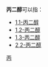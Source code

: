 '''丙二醇'''可以指：
*[[1,1-丙二醇|1,1-丙二醇]]
*[[1,2-丙二醇|1,2-丙二醇]]
*[[1,3-丙二醇|1,3-丙二醇]]
*[[2,2-丙二醇|2,2-丙二醇]]
{{Disambiguation|cat=化學消歧義}}

[[Category:烷二醇|丙]]